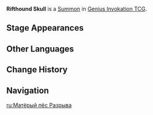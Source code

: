 {{Genius Invokation TCG Infobox
|id          = 126032
|image       = Rifthound Skull Summon.png
|type        = Summon
|group       = 
|summontype  = Character Card Skill
|createdby   = Howling Riftcall
|effect      = '''End Phase:''' Deal 1 {{Color|Geo DMG}}. Attach '''Golden Corrosion''' to target character.
|usage       = 2
|source1     = 
}}
'''Rifthound Skull''' is a [[Summon]] in [[Genius Invokation TCG]].

==Stage Appearances==
{{Genius Invokation TCG Stage Appearances|createdby=Golden Wolflord (Character Card)}}

==Other Languages==
{{Other Languages
|en       = Rifthound Skull
|zhs      = 兽境犬首
|zhs_rm   = Shòujìng Quǎnshǒu
|zht      = 獸境犬首
|zht_rm   = Shòujìng Quǎnshǒu
|zh_tl    = Canine Heads of the Beast Realm
|ja       = 獣域スカル
|ja_rm    = Juuiki Sukaru{{Assumed}}
|ja_tl    = 
|ko       = 수계 늑대 머리
|ko_tl    = 
|es       = Calaveras de Acechador
|es_tl    = Stalker Skulls
|fr       = Crâne de faille
|fr_tl    = Rift Skull
|ru       = Матёрый пёс Разрыва
|ru_tl    = 
|th       = Rifthound Skull
|vi       = Chó Ma Đầu Đàn
|vi_tl    = 
|de       = Garmschädel
|de_tl    = 
|id       = Rifthound Skull
|pt       = Cães da Fenda Alfa
|pt_tl    = 
|tr       = Hiçlik Kurdu Kafatası
|tr_tl    = 
|it       = Teschio di Segugio della Faglia
|it_tl    = 
}}

==Change History==
{{Change History|5.2}}

==Navigation==
{{Genius Invokation TCG Navbox|Summon}}

[[ru:Матёрый пёс Разрыва]]